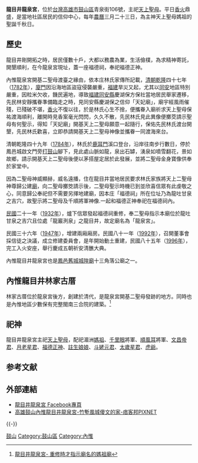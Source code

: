 {{東亞廟宇
| name = 龍目井龍泉宮
| img = File:龍目井龍泉宮.jpg
| img_capt = 
| image_width = 300px
| location = {{ROC-TWN}}[[高雄市|高雄市]][[鼓山區|鼓山區]]青泉街106號
| god = [[天上聖母|天上聖母]]
| type = 
| struct = 
| open_year ={{QIN}}[[乾隆|乾隆]]四十九年（[[1784年|1784年]]）創建
| cere_date =[[農曆|農曆]][[三月廿三|三月廿三]]（天上聖母聖誕）
| mass_rapid_transit = 
| bus = 
|}}
'''龍目井龍泉宮'''，位於[[台灣|台灣]][[高雄市|高雄市]][[鼓山區|鼓山區]]青泉街106號，主祀[[天上聖母|天上聖母]]。平日[[香火|香火]]鼎盛，是當地社區居民的信仰中心，每年[[農曆|農曆]]三月二十三日，為主神天上聖母媽祖的聖誕千秋日。

== 歷史 ==
龍目井剛開拓之時，居民僅數十戶，大都以務農為業，生活儉樸，為求精神寄託，開墾順利，在今龍泉宮現址，蓋一座福德祠，奉祀福德正神。

內惟龍泉宮開基二聖母渡臺之緣由，依本庄林氏家傳所記載，[[清朝|清朝]][[乾隆|乾隆]]四十七年（[[1782年|1782年]]），[[廈門|廈門]]因沿海地區盜寇侵襲嚴重，[[福建|福建]]旱災又起，尤其以[[同安|同安]]地區特別嚴重，因粒米欠收，饑民遍地，導致[[福建|福建]][[同安縣|同安縣]]慶湖保方保社當地居民舉家遷移，先民林安靜攜眷準備臨走之時，見同安縣慶湖保之信仰「天妃廟」，廟宇經風雨催殘，已殘破不堪，[[香火|香火]]不復以往，於是林氏心生不捨，便攜眷入廟祈求天上聖母保祐渡海順利，離開時見香案毫光閃閃，久久不散，先民林氏見此異像便擲茭請示聖母有何聖示，得知「天妃廟」開基天上二聖母願意一起隨行，保佑先民林氏渡台開墾，先民林氏歡喜，立即恭請開基天上二聖母神像並攜眷一同渡海來台。

清朝乾隆四十九年（[[1784年|1784年]]），林氏於[[鹿耳門|鹿耳門]]溪口登台，沿岸往南步行數日，停於鳳邑城啟文門旁[[打鼓山|打鼓山]]腳下，見此處山脈如龍，泉出石罅，湧泉如噴雪翻花，景如故鄉，請示開基天上二聖母後便以茅搭屋定居於此發展，並將二聖母金身寶像供奉於家堂中。

因為二聖母神威顯赫，威名遠播，住在龍目井當地居民要求林氏家族將天上二聖母神尊歸公建[[廟|廟]]，向二聖母擲筊請示後，二聖母聖示時機已到並欣喜信眾有此虔敬之心，同意歸公奉祀但不需要另擇地建廟，因本庄「福德祠」所在位址乃為龍吐甘泉之吉穴，故聖示將二聖母及千順將軍神像.一起和福德正神奉祀在福德祠內。

[[中華民國|民國]]二十一年（[[1932年|1932年]]），爐下信眾發起福德祠重修，奉二聖母指示本廟位於龍吐甘泉之吉穴且位處「龍巖洌泉」之龍目井，故定廟名為「龍泉宮」。

民國三十六年（[[1947年|1947年]]），增建兩廂廂房。民國八十一年（[[1992年|1992年]]），召開董事會採信徒之決議，成立修建委員會，是年開始動土重建，民國八十五年（[[1996年|1996年]]），完工入火安座，舉行慶成五朝祈安清醮大典。

內惟龍目井龍泉宮也是[[鳳邑舊城城隍廟|鳳邑舊城城隍廟]]十三角落公廟之一。

==內惟龍目井林家古厝==
林家古厝位於龍泉宮後方，創建於清代，是龍泉宮開基二聖母發跡的地方。同時也是內惟地區少數保有完整閩南三合院的建築。<ref>[https://onemorestep11.adan.tw/taiwan-kaohsiung-long-mu-jing-long-quan-gong 龍目井龍泉宮- 重修時才指示廟名的媽祖廟]</ref>

== 祀神 ==
龍目井龍泉宮主祀[[天上聖母|天上聖母]]，配祀湄洲[[媽祖|媽祖]]、[[千里眼|千里眼]]將軍、[[順風耳|順風耳]]將軍、[[文昌帝君|文昌帝君]]、[[月老星君|月老星君]]、[[福德正神|福德正神]]、[[註生娘娘|註生娘娘]]、[[斗姥元君|斗姥元君]]、[[太歲星君|太歲星君]]、[[虎爺|虎爺]]。

== 参考文献 ==
{{Reflist}}

== 外部連結 ==
*[https://zh-tw.facebook.com/Longquan22 龍目井龍泉宮 Facebook專頁]
*[http://dpps0203082002.pixnet.net/blog/post/231434726-%E9%AB%98%E9%9B%84%E9%BC%93%E5%B1%B1%E5%85%A7%E6%83%9F%E9%BE%8D%E7%9B%AE%E4%BA%95%E9%BE%8D%E6%B3%89%E5%AE%AE 高雄鼓山內惟龍目井龍泉宮-竹塹風城傻文的家-痞客邦PIXNET]

{{-}}
{{壽山景點}}

[[Category:高雄市媽祖廟|鼓山]]
[[Category:鼓山區|Category:鼓山區]]
[[Category:內惟|Category:內惟]]